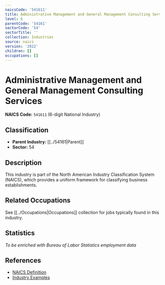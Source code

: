 ```yaml
---
naicsCode: '541611'
title: Administrative Management and General Management Consulting Services
level: 6
parentCode: '54161'
sectorCode: '54'
sectorTitle: ''
collection: Industries
source: naics
version: '2022'
children: []
occupations: []
---
```

# Administrative Management and General Management Consulting Services

**NAICS Code:** `541611` (6-digit National Industry)

## Classification

- **Parent Industry:** [[../54161|Parent]]
- **Sector:** 54

## Description

This industry is part of the North American Industry Classification System (NAICS), which provides a uniform framework for classifying business establishments.

## Related Occupations

See [[../Occupations|Occupations]] collection for jobs typically found in this industry.

## Statistics

*To be enriched with Bureau of Labor Statistics employment data*

## References

- [NAICS Definition](https://www.census.gov/naics/)
- [Industry Examples](https://www.census.gov/naics/2022NAICS/)
